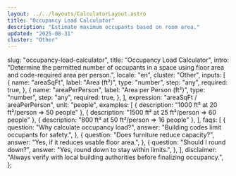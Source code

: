 ```yaml
---
layout: ../../layouts/CalculatorLayout.astro
title: "Occupancy Load Calculator"
description: "Estimate maximum occupants based on room area."
updated: "2025-08-31"
cluster: "Other"
---
```



  slug: "occupancy-load-calculator",
  title: "Occupancy Load Calculator",
  intro:
    "Determine the permitted number of occupants in a space using floor area and code-required area per person.",
  locale: "en",
  cluster: "Other",
  inputs: [
    {
      name: "areaSqFt",
      label: "Area (ft²)",
      type: "number",
      step: "any",
      required: true,
    },
    {
      name: "areaPerPerson",
      label: "Area per Person (ft²)",
      type: "number",
      step: "any",
      required: true,
    },
  ],
  expression: "areaSqFt / areaPerPerson",
  unit: "people",
  examples: [
    { description: "1000 ft² at 20 ft²/person ⇒ 50 people" },
    { description: "1500 ft² at 25 ft²/person ⇒ 60 people" },
    { description: "800 ft² at 50 ft²/person ⇒ 16 people" },
  ],
  faqs: [
    {
      question: "Why calculate occupancy load?",
      answer: "Building codes limit occupants for safety.",
    },
    {
      question: "Does furniture reduce capacity?",
      answer: "Yes, if it reduces usable floor area.",
    },
    {
      question: "Should I round down?",
      answer: "Yes, round down to stay within limits.",
    },
  ],
  disclaimer:
    "Always verify with local building authorities before finalizing occupancy.",
};

<Calculator schema={schema} />
